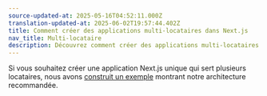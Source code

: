 ```yaml
---
source-updated-at: 2025-05-16T04:52:11.000Z
translation-updated-at: 2025-06-02T19:57:44.402Z
title: Comment créer des applications multi-locataires dans Next.js
nav_title: Multi-locataire
description: Découvrez comment créer des applications multi-locataires avec le routeur App.
---
```


Si vous souhaitez créer une application Next.js unique qui sert plusieurs locataires, nous avons [construit un exemple](https://vercel.com/templates/next.js/platforms-starter-kit) montrant notre architecture recommandée.